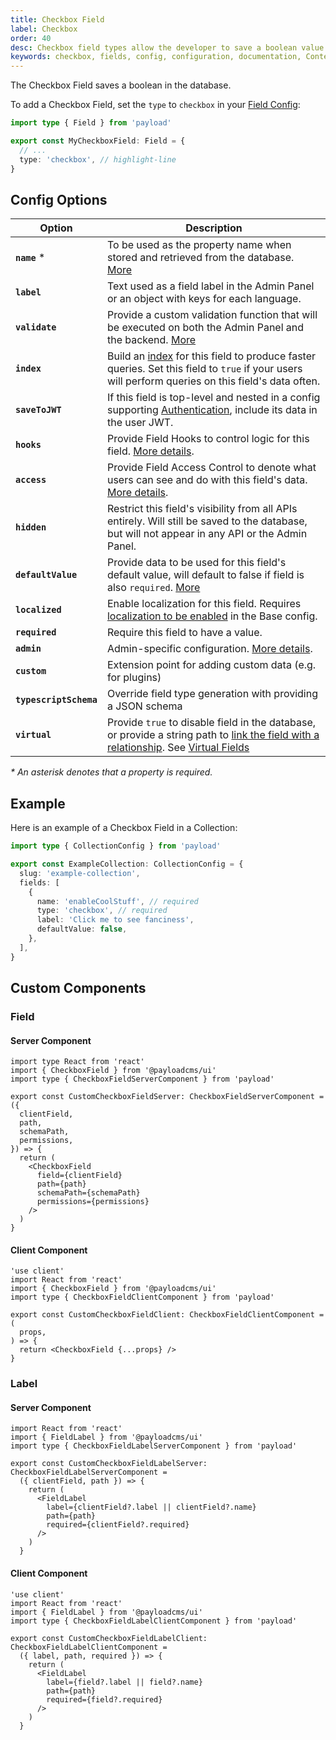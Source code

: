 ```yaml
---
title: Checkbox Field
label: Checkbox
order: 40
desc: Checkbox field types allow the developer to save a boolean value in the database. Learn how to use Checkbox fields, see examples and options.
keywords: checkbox, fields, config, configuration, documentation, Content Management System, cms, headless, javascript, node, react, nextjs
---
```


The Checkbox Field saves a boolean in the database.

<LightDarkImage
  srcLight="https://payloadcms.com/images/docs/fields/checkbox.png"
  srcDark="https://payloadcms.com/images/docs/fields/checkbox-dark.png"
  alt="Checkbox field with text field in Payload Admin Panel"
  caption="Admin Panel screenshot of Checkbox field with Text field below"
/>

To add a Checkbox Field, set the `type` to `checkbox` in your [Field Config](./overview):

```ts
import type { Field } from 'payload'

export const MyCheckboxField: Field = {
  // ...
  type: 'checkbox', // highlight-line
}
```

## Config Options

| Option                 | Description                                                                                                                                                                                                                                                                                             |
| ---------------------- | ------------------------------------------------------------------------------------------------------------------------------------------------------------------------------------------------------------------------------------------------------------------------------------------------------- |
| **`name`** \*          | To be used as the property name when stored and retrieved from the database. [More](/docs/fields/overview#field-names)                                                                                                                                                                                  |
| **`label`**            | Text used as a field label in the Admin Panel or an object with keys for each language.                                                                                                                                                                                                                 |
| **`validate`**         | Provide a custom validation function that will be executed on both the Admin Panel and the backend. [More](/docs/fields/overview#validation)                                                                                                                                                            |
| **`index`**            | Build an [index](/docs/database/overview) for this field to produce faster queries. Set this field to `true` if your users will perform queries on this field's data often.                                                                                                                             |
| **`saveToJWT`**        | If this field is top-level and nested in a config supporting [Authentication](/docs/authentication/overview), include its data in the user JWT.                                                                                                                                                         |
| **`hooks`**            | Provide Field Hooks to control logic for this field. [More details](../hooks/fields).                                                                                                                                                                                                                   |
| **`access`**           | Provide Field Access Control to denote what users can see and do with this field's data. [More details](../access-control/fields).                                                                                                                                                                      |
| **`hidden`**           | Restrict this field's visibility from all APIs entirely. Will still be saved to the database, but will not appear in any API or the Admin Panel.                                                                                                                                                        |
| **`defaultValue`**     | Provide data to be used for this field's default value, will default to false if field is also `required`. [More](/docs/fields/overview#default-values)                                                                                                                                                 |
| **`localized`**        | Enable localization for this field. Requires [localization to be enabled](/docs/configuration/localization) in the Base config.                                                                                                                                                                         |
| **`required`**         | Require this field to have a value.                                                                                                                                                                                                                                                                     |
| **`admin`**            | Admin-specific configuration. [More details](./overview#admin-options).                                                                                                                                                                                                                                 |
| **`custom`**           | Extension point for adding custom data (e.g. for plugins)                                                                                                                                                                                                                                               |
| **`typescriptSchema`** | Override field type generation with providing a JSON schema                                                                                                                                                                                                                                             |
| **`virtual`**          | Provide `true` to disable field in the database, or provide a string path to [link the field with a relationship](/docs/fields/relationship#linking-virtual-fields-with-relationships). See [Virtual Fields](https://payloadcms.com/blog/learn-how-virtual-fields-can-help-solve-common-cms-challenges) |

_\* An asterisk denotes that a property is required._

## Example

Here is an example of a Checkbox Field in a Collection:

```ts
import type { CollectionConfig } from 'payload'

export const ExampleCollection: CollectionConfig = {
  slug: 'example-collection',
  fields: [
    {
      name: 'enableCoolStuff', // required
      type: 'checkbox', // required
      label: 'Click me to see fanciness',
      defaultValue: false,
    },
  ],
}
```

## Custom Components

### Field

#### Server Component

```tsx
import type React from 'react'
import { CheckboxField } from '@payloadcms/ui'
import type { CheckboxFieldServerComponent } from 'payload'

export const CustomCheckboxFieldServer: CheckboxFieldServerComponent = ({
  clientField,
  path,
  schemaPath,
  permissions,
}) => {
  return (
    <CheckboxField
      field={clientField}
      path={path}
      schemaPath={schemaPath}
      permissions={permissions}
    />
  )
}
```

#### Client Component

```tsx
'use client'
import React from 'react'
import { CheckboxField } from '@payloadcms/ui'
import type { CheckboxFieldClientComponent } from 'payload'

export const CustomCheckboxFieldClient: CheckboxFieldClientComponent = (
  props,
) => {
  return <CheckboxField {...props} />
}
```

### Label

#### Server Component

```tsx
import React from 'react'
import { FieldLabel } from '@payloadcms/ui'
import type { CheckboxFieldLabelServerComponent } from 'payload'

export const CustomCheckboxFieldLabelServer: CheckboxFieldLabelServerComponent =
  ({ clientField, path }) => {
    return (
      <FieldLabel
        label={clientField?.label || clientField?.name}
        path={path}
        required={clientField?.required}
      />
    )
  }
```

#### Client Component

```tsx
'use client'
import React from 'react'
import { FieldLabel } from '@payloadcms/ui'
import type { CheckboxFieldLabelClientComponent } from 'payload'

export const CustomCheckboxFieldLabelClient: CheckboxFieldLabelClientComponent =
  ({ label, path, required }) => {
    return (
      <FieldLabel
        label={field?.label || field?.name}
        path={path}
        required={field?.required}
      />
    )
  }
```
